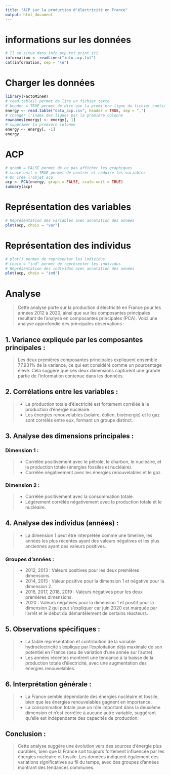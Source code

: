 ```yaml
---
title: "ACP sur la production d'électricité en France"
output: html_document
---
```


# informations sur les données

```r
# Il se situe dans info_acp.txt print ici
information <- readLines("info_acp.txt")
cat(information, sep = "\n")
```

# Charger les données

```r
library(FactoMineR)
# read.table() permet de lire un fichier texte
# header = TRUE permet de dire que la premi`ere ligne du fichier contient les noms des variables
energy <- read.table("data_acp.csv", header = TRUE, sep = ",")
# changer l'index des lignes par la première colonne
rownames(energy) <- energy[, 1]
# supprimer la première colonne
energy <- energy[, -1]
energy
```

# ACP

```r
# graph = FALSE permet de ne pas afficher les graphiques
# scale.unit = TRUE permet de centrer et réduire les variables
# On crée l'objet acp
acp <- PCA(energy, graph = FALSE, scale.unit = TRUE)
summary(acp)
```

# Représentation des variables

```r
# Représentation des variables avec annotation des années
plot(acp, choix = "var")
```

# Représentation des individus

```r
# plot() permet de représenter les individus
# choix = "ind" permet de représenter les individus
# Représentation des individus avec annotation des années
plot(acp, choix = "ind")
```

# Analyse

> Cette analyse porte sur la production d'électricité en France pour les années 2012 à 2020, ainsi que sur les composantes principales résultant de l'analyse en composantes principales (PCA). Voici une analyse approfondie des principales observations :

## 1. Variance expliquée par les composantes principales :

> Les deux premières composantes principales expliquent ensemble 77.931% de la variance, ce qui est considéré comme un pourcentage élevé. Cela suggère que ces deux dimensions capturent une grande partie de l'information contenue dans les données.

## 2. Corrélations entre les variables :

> - La production totale d'électricité est fortement corrélée à la production d'énergie nucléaire.
> - Les énergies renouvelables (solaire, éolien, bioénergie) et le gaz sont corrélés entre eux, formant un groupe distinct.

## 3. Analyse des dimensions principales :

### Dimension 1 :

> - Corrélée positivement avec le pétrole, le charbon, le nucléaire, et la production totale (énergies fossiles et nucléaire).
> - Corrélée négativement avec les énergies renouvelables et le gaz.

### Dimension 2 :

> - Corrélée positivement avec la consommation totale.
> - Légèrement corrélée négativement avec la production totale et le nucléaire.

## 4. Analyse des individus (années) :

> - La dimension 1 peut être interprétée comme une timeline, les années les plus récentes ayant des valeurs négatives et les plus anciennes ayant des valeurs positives.

### Groupes d'années :

> - 2012, 2013 : Valeurs positives pour les deux premières dimensions.
> - 2014, 2015 : Valeur positive pour la dimension 1 et négative pour la dimension 2.
> - 2016, 2017, 2018, 2019 : Valeurs négatives pour les deux premières dimensions.
> - 2020 : Valeurs négatives pour la dimension 1 et positif pour la dimension 2 qui peut s'expliquer car juin 2020 est marquée par l'arrêt et le début du démantèlement de certains réacteurs.

## 5. Observations spécifiques :

> - La faible représentation et contribution de la variable hydroélectricité s'explique par l'exploitation déjà maximale de son potentiel en France (peu de variation d'une année sur l'autre).
> - Les années récentes montrent une tendance à la baisse de la production totale d'électricité, avec une augmentation des énergies renouvelables.

## 6. Interprétation générale :

> - La France semble dépendante des énergies nucléaire et fossile, bien que les énergies renouvelables gagnent en importance.
> - La consommation totale joue un rôle important dans la deuxième dimension et n'est corrélée à aucune autre variable, suggérant qu'elle est indépendante des capacités de production.

## Conclusion :

> Cette analyse suggère une évolution vers des sources d'énergie plus durables, bien que la France soit toujours fortement influencée par les énergies nucléaire et fossile. Les données indiquent également des variations significatives au fil du temps, avec des groupes d'années montrant des tendances communes.